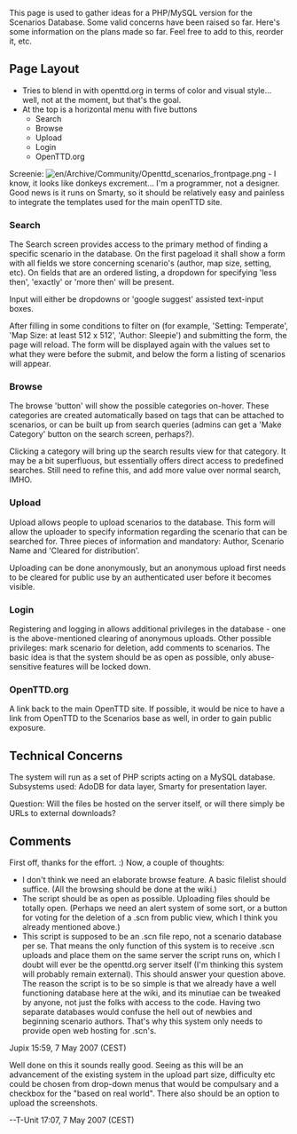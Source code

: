 This page is used to gather ideas for a PHP/MySQL version for the Scenarios Database. Some valid concerns have been raised so far. Here's some information on the plans made so far. Feel free to add to this, reorder it, etc.

==Page Layout==
* Tries to blend in with openttd.org in terms of color and visual style... well, not at the moment, but that's the goal.
* At the top is a horizontal menu with five buttons
** Search
** Browse
** Upload
** Login
** OpenTTD.org

Screenie: [[File:en/Archive/Community/Openttd scenarios frontpage.png]] - I know, it looks like donkeys excrement... I'm a programmer, not a designer. Good news is it runs on Smarty, so it should be relatively easy and painless to integrate the templates used for the main openTTD site.

===Search===
The Search screen provides access to the primary method of finding a specific scenario in the database. On the first pageload it shall show a form with all fields we store concerning scenario's (author, map size, setting, etc). On fields that are an ordered listing, a dropdown for specifying 'less then', 'exactly' or 'more then' will be present.

Input will either be dropdowns or 'google suggest' assisted text-input boxes.

After filling in some conditions to filter on (for example, 'Setting: Temperate', 'Map Size: at least 512 x 512', 'Author: Sleepie') and submitting the form, the page will reload. The form will be displayed again with the values set to what they were before the submit, and below the form a listing of scenarios will appear.

===Browse===
The browse 'button' will show the possible categories on-hover. These categories are created automatically based on tags that can be attached to scenarios, or can be built up from search queries (admins can get a 'Make Category' button on the search screen, perhaps?).

Clicking a category will bring up the search results view for that category. It may be a bit superfluous, but essentially offers direct access to predefined searches. Still need to refine this, and add more value over normal search, IMHO.

===Upload===
Upload allows people to upload scenarios to the database. This form will allow the uploader to specify information regarding the scenario that can be searched for. Three pieces of information and mandatory: Author, Scenario Name and 'Cleared for distribution'.

Uploading can be done anonymously, but an anonymous upload first needs to be cleared for public use by an authenticated user before it becomes visible.

===Login===
Registering and logging in allows additional privileges in the database - one is the above-mentioned clearing of anonymous uploads. Other possible privileges: mark scenario for deletion, add comments to scenarios. The basic idea is that the system should be as open as possible, only abuse-sensitive features will be locked down.

===OpenTTD.org===
A link back to the main OpenTTD site. If possible, it would be nice to have a link from OpenTTD to the Scenarios base as well, in order to gain public exposure.

==Technical Concerns==
The system will run as a set of PHP scripts acting on a MySQL database. Subsystems used: AdoDB for data layer, Smarty for presentation layer.

Question: Will the files be hosted on the server itself, or will there simply be URLs to external downloads?

==Comments==

First off, thanks for the effort. :) Now, a couple of thoughts:

* I don't think we need an elaborate browse feature. A basic filelist should suffice. (All the browsing should be done at the wiki.)
* The script should be as open as possible. Uploading files should be totally open. (Perhaps we need an alert system of some sort, or a button for voting for the deletion of a .scn from public view, which I think you already mentioned above.)
* This script is supposed to be an .scn file repo, not a scenario database per se. That means the only function of this system is to receive .scn uploads and place them on the same server the script runs on, which I doubt will ever be the openttd.org server itself (I'm thinking this system will probably remain external). This should answer your question above. The reason the script is to be so simple is that we already have a well functioning database here at the wiki, and its minutiae can be tweaked by anyone, not just the folks with access to the code. Having two separate databases would confuse the hell out of newbies and beginning scenario authors. That's why this system only needs to provide open web hosting for .scn's.

Jupix 15:59, 7 May 2007 (CEST)

Well done on this it sounds really good. Seeing as this will be an advancement of the existing system in the upload part size, difficulty etc could be chosen from drop-down menus that would be compulsary and a checkbox for the "based on real world". There also should be an option to upload the screenshots.

--T-Unit 17:07, 7 May 2007 (CEST)